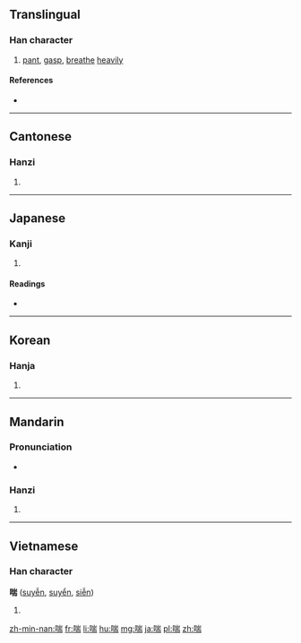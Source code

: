==Translingual==

===Han character===
{{Han char|rn=30|rad=口|as=09|sn=12|four=6202<sub>7</sub>|canj=口山一月 (RUMB)|ids=⿰[[口]][[耑]]}}

# [[pant]], [[gasp]], [[breathe]] [[heavily]]

====References====
* {{Han ref|kx=0198.300|dkj=03946|dj=0420.180|hdz=10655.050|uh=5598|ud=21912|bh=B3DD|bd=46045}}

----

==Cantonese==

===Hanzi===
{{yue-hanzi|jyut=[[cyun2]]|y=chyun2}}

# {{defn|lang=yue|sort=口09}}

----

==Japanese==

===Kanji===
{{ja-kanji|grade=|rs=口09}}

# {{defn|lang=ja|sort=口09}}

====Readings====
* {{ja-readings|on=[[ぜん]] (zen), [[せん]] (sen)|kun=[[あえぐ]] (aegu), [[せき]] (seki)}}

----

==Korean==

===Hanja===
{{ko-hanja|hangeul=천|rv=cheon|mr=ch'ŏn}}

# {{defn|lang=ko|sort=口09}}

----

==Mandarin==

===Pronunciation===
* {{audio|Zh-chuan.ogg|Audio|lang=cmn}}

===Hanzi===
{{cmn-hanzi|pin=[[chuǎn]] ([[chuan3]])|wg=ch'uan<sup>3</sup>}}

# {{defn|lang=cmn|sort=口09}}

----

==Vietnamese==

===Han character===
'''喘''' ([[suyễn]], [[suyển]], [[siễn]])

# {{defn|lang=vi}}

[[zh-min-nan:喘]]
[[fr:喘]]
[[li:喘]]
[[hu:喘]]
[[mg:喘]]
[[ja:喘]]
[[pl:喘]]
[[zh:喘]]